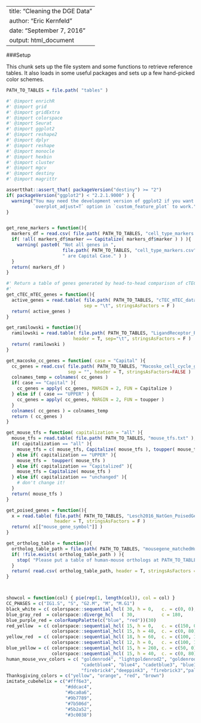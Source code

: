 
---
title: "Cleaning the DGE Data"
author: "Eric Kernfeld"
date: "September 7, 2016"
output: html_document
---

###Setup 

This chunk sets up the file system and some functions to retrieve reference tables. It also loads in some useful packages and sets up a few hand-picked color schemes. 

```r

PATH_TO_TABLES = file.path( "tables" ) 

#' @import enrichR 
#' @import grid 
#' @import gridExtra 
#' @import colorspace 
#' @import Seurat 
#' @import ggplot2 
#' @import reshape2 
#' @import dplyr 
#' @import reshape 
#' @import monocle 
#' @import hexbin 
#' @import cluster 
#' @import mgcv 
#' @import destiny 
#' @import magrittr

assertthat::assert_that( packageVersion("destiny") >= "2")
if( packageVersion("ggplot2") < "2.2.1.9000" ) { 
  warning("You may need the development version of ggplot2 if you want the 
          `overplot_adjust=T` option in `custom_feature_plot` to work.")
}


get_rene_markers = function(){
  markers_df = read.csv( file.path( PATH_TO_TABLES, "cell_type_markers.csv" ), stringsAsFactors = T )
  if( !all( markers_df$marker == Capitalize( markers_df$marker ) ) ){
    warning( paste0( "Not all genes in ", 
                     file.path( PATH_TO_TABLES, "cell_type_markers.csv" ), 
                     " are Capital Case." ) )
  }
  return( markers_df )
}

#' Return a table of genes generated by head-to-head comparison of cTECs and mTECs on the Atlas data.
#'
get_cTEC_mTEC_genes = function(){
  active_genes = read.table( file.path( PATH_TO_TABLES, "cTEC_mTEC_data_driven.txt" ),
                             sep = "\t", stringsAsFactors = F )
  return( active_genes )
}

get_ramilowski = function(){
  ramilowski = read.table( file.path( PATH_TO_TABLES, "LigandReceptor_Ramilowski2015_mouse.txt" ), 
                         header = T, sep="\t", stringsAsFactors = F )
  return( ramilowski )
}

get_macosko_cc_genes = function( case = "Capital" ){
  cc_genes = read.csv( file.path( PATH_TO_TABLES, "Macosko_cell_cycle_genes.txt" ), 
                       sep = "", header = T, stringsAsFactors=FALSE )
  colnames_temp = colnames( cc_genes )
  if( case == "Capital" ){
    cc_genes = apply( cc_genes, MARGIN = 2, FUN = Capitalize )
  } else if ( case == "UPPER" ) {
    cc_genes = apply( cc_genes, MARGIN = 2, FUN = toupper )
  }
  colnames( cc_genes ) = colnames_temp
  return ( cc_genes )
}

get_mouse_tfs = function( capitalization = "all" ){
  mouse_tfs = read.table( file.path( PATH_TO_TABLES, "mouse_tfs.txt" ), header = T )$symbol %>% as.character
  if( capitalization == "all" ){
    mouse_tfs = c( mouse_tfs, Capitalize( mouse_tfs ), toupper( mouse_tfs ) )
  } else if( capitalization == "UPPER" ){
    mouse_tfs =  toupper( mouse_tfs )
  } else if( capitalization == "Capitalized" ){
    mouse_tfs = Capitalize( mouse_tfs )
  } else if( capitalization == "unchanged" ){
    # don't change it!
  }
  return( mouse_tfs )
}

get_poised_genes = function(){
  x = read.table( file.path( PATH_TO_TABLES, "Lesch2016_NatGen_PoisedGenes.txt" ), 
                  header = T, stringsAsFactors = F )
  return( x[["mouse_gene_symbol"]] )
}

get_ortholog_table = function(){
  ortholog_table_path = file.path( PATH_TO_TABLES, "mousegene_matchedHumanOrth.txt" )
  if( !file.exists( ortholog_table_path ) ){
    stop( "Please put a table of human-mouse orthologs at PATH_TO_TABLES/mousegene_matchedHumanOrth.csv. It should be a CSV file with columns named `mousesym` and `humansym` containing mouse and human gene symbols. ")
  }
  return( read.csv( ortholog_table_path, header = T, stringsAsFactors = F ) )
}



showcol = function(col) { pie(rep(1, length(col)), col = col) }
CC_PHASES = c("IG1.S", "S", "G2.M", "M", "M.G1")
black_white = c( colorspace::sequential_hcl( 30, h = 0,   c. = c(0, 0),     l = c( 0, 100  ) ) )
blue_gray_red  = colorspace::diverge_hcl   ( 30,          c = 180,          l = c( 40, 80  ) )
blue_purple_red = colorRampPalette(c("blue", "red"))(30) 
red_yellow  = c( colorspace::sequential_hcl( 15, h = 0,   c. = c(150, 0),   l = c( 40, 30  ) ),
                 colorspace::sequential_hcl( 15, h = 40,  c. = c(0, 80),    l = c( 30, 80  ) ) )
yellow_red  = c( colorspace::sequential_hcl( 18, h = 60,  c. = c(100, 100), l = c( 100, 80 ) ),
                 colorspace::sequential_hcl( 12, h = 0,   c. = c(100, 160), l = c( 80, 40  ) ) )
blue_yellow = c( colorspace::sequential_hcl( 15, h = 260, c. = c(50, 0),    l = c( 13, 65 ) ), 
                 colorspace::sequential_hcl( 15, h = 40,  c. = c(0, 80),    l = c( 65, 95 ) ) )
human_mouse_vvv_colors = c( "goldenrod4", "lightgoldenrod2", "goldenrod3", "goldenrod1", 
                            "cadetblue4", "blue4", "cadetblue3", "blue1", "cadetblue1", 
                            "firebrick4","deeppink3", "firebrick3","palevioletred1", "firebrick1")
Thanksgiving_colors = c("yellow", "orange", "red", "brown")
imitate_cubehelix = c("#fff6e3",
                      "#ddcac4",
                      "#bca0a6",
                      "#9b7789",
                      "#7b506d",
                      "#5b2a52",
                      "#3c0038")
```


